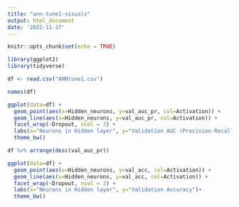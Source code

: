 ```yaml
---
title: "ann-tune1-visuals"
output: html_document
date: '2022-11-27'
---
```


```r
knitr::opts_chunk$set(echo = TRUE)
```

```r
library(ggplot2)
library(tidyverse)
```


```r
df <- read.csv("ANNtune1.csv")
```


```r
names(df)
```


```r
ggplot(data=df) + 
  geom_point(aes(x=Hidden_neurons, y=val_auc_pr, col=Activation)) +
  geom_line(aes(x=Hidden_neurons, y=val_auc_pr, col=Activation)) + 
  facet_wrap(~Dropout, ncol = 3) + 
  labs(x="Neurons in Hidden layer", y="Validation AUC (Precision-Recall)")+
  theme_bw()
```

```r
df %>% arrange(desc(val_auc_pr))
```

```r
ggplot(data=df) + 
  geom_point(aes(x=Hidden_neurons, y=val_acc, col=Activation)) +
  geom_line(aes(x=Hidden_neurons, y=val_acc, col=Activation)) + 
  facet_wrap(~Dropout, ncol = 3) + 
  labs(x="Neurons in Hidden layer", y="Validation Accuracy")+
  theme_bw()
```

